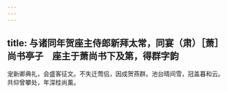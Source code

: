 ```yaml
---
---
---
```

title: 与诸同年贺座主侍郎新拜太常，同宴（肃）［萧］尚书亭子　座主于萧尚书下及第，得群字韵
---



宠新卿典礼，会盛客征文。不失迁莺侣，因成贺燕群。池台晴间雪，冠盖暮和云。共仰曾攀处，年深桂尚薰。